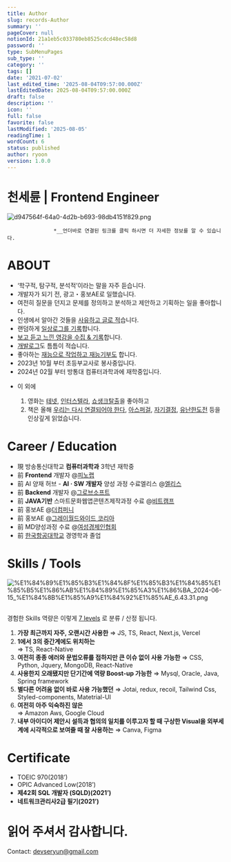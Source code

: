 ```yaml
---
title: Author
slug: records-Author
summary: ''
pageCover: null
notionId: 21a1eb5c033780eb8525cdcd48ec58d8
password: ''
type: SubMenuPages
sub_type: ''
category: ''
tags: []
date: '2021-07-02'
last_edited_time: '2025-08-04T09:57:00.000Z'
lastEditedDate: 2025-08-04T09:57:00.000Z
draft: false
description: ''
icon: ''
full: false
favorite: false
lastModified: '2025-08-05'
readingTime: 1
wordCount: 6
status: published
author: ryoon
version: 1.0.0
---
```


# 천세륜 | Frontend Engineer


![d947564f-64a0-4d2b-b693-98db4151f829.png](https://prod-files-secure.s3.us-west-2.amazonaws.com/056ff9f5-a9ef-486f-8acb-9eef51d06a2d/4dc25d5f-a585-463f-8422-471a8e48e6b8/d947564f-64a0-4d2b-b693-98db4151f829.png?X-Amz-Algorithm=AWS4-HMAC-SHA256&X-Amz-Content-Sha256=UNSIGNED-PAYLOAD&X-Amz-Credential=ASIAZI2LB466U7EF3F7J%2F20250805%2Fus-west-2%2Fs3%2Faws4_request&X-Amz-Date=20250805T011101Z&X-Amz-Expires=3600&X-Amz-Security-Token=IQoJb3JpZ2luX2VjEBcaCXVzLXdlc3QtMiJHMEUCIQCZc78XUbmynaepPWrYc7YPGlkL7JiLVut3STXXpN4cfwIgRWZs69Un7EoCgVZ7Q9yf1JIUV%2BBeWe0TnvQWr9Eh9fQq%2FwMIUBAAGgw2Mzc0MjMxODM4MDUiDOsrXpjm6vCvId0o0SrcAxXtxmEdgvZzsmir1gF%2FQoB7MvXbZxQcTUDTINka4JXd4bzuQL0eR4Nxn5N%2BnZJDrkFpy%2BRqtz4HX3tW7tZO6rFQM7jYBAEksZpk%2B%2B%2B2kyX1sHb64vScVle6z4eT0633%2B%2B1g%2FdJSJZdO2a9pvb2uD8r5Uz9sG1tCSFsNzhUNVfOWLfVFTnWRGWeHxqeItkLWjC1%2BmTpMNzK8w2OqqKaKa1MpmBxAaojYpnYxPl9%2Ba84NgdjzVnookoRaG0JQTzGs%2FhYIACiYi9xKpDGP8K5xfioMgNeqQzubecQ76CyxpFfrIXWWF0N4VGa2r8lVdPncAYN24FYaXfEfGPE7SVDeD%2Fh%2FPIuB6niVhh%2FNYdlu%2F%2B5onyocol%2FXoW1QKBX2MvDegQIeOYiT%2FO8IFJzhR2OM6lJmBY4%2B%2F7NeA74qCxoaKJwiPu9wCrkqDv%2BxAW3zU1kuCjzfw8uIJgkSg2%2BNrcJtndpOmuQCvd7HoihFKLSHrqBfO6BJ0nvuhyr%2F3i7V5Ik08zUDuUdT0zl3jsIwJixj19Z8xpKDYOBXmwOxQK%2FV1ay2T2bbLSOsIW5o0g5HWKYGSIuJ%2B0mVhzeOA9jmlmdkZ0ctzneqexfSuFjGL02Zom%2FCx53g0k%2BqlT79q1fGMOH8xMQGOqUBWCh3C31AsjeflprOrcHxt7fD4jdrlCztwRR3QzRYF4KEhAest6dO%2BFDjwFUnd4hGrVratAhuZm93EN%2FTEdfVFsljIdpEeCtB%2Fk%2BAVYLjVLfcdLKOzOQNjvMUZufNjc%2B8cIKOiGtkZIFwHInzP3vVWOE2sx4pFo4WPCjFiprFJpjIZpZI2pgFd5LH9OP4ynCDsR1kd4je1VsLCnaqZj4d4LTKnGL3&X-Amz-Signature=0703e6d83d1046b86497068638f39b1b520cf0e7a173c7551795cd77e35c4478&X-Amz-SignedHeaders=host&x-amz-checksum-mode=ENABLED&x-id=GetObject)


                   *__언더바로 연결된 링크를 클릭 하시면 더 자세한 정보를 알 수 있습니다.


# ABOUT

- ‘학구적, 탐구적, 분석적’이라는 말을 자주 듣습니다.
- 개발자가 되기 전, 광고・홍보AE로 일했습니다.
- 여전히 질문을 던지고 문제를 정의하고 분석하고 제안하고 기획하는 일을 좋아합니다.
- 인생에서 알아간 것들을  [사유하고 글로 적](https://www.ryoonwithwisdomtrees.world/writing)습니다.
- 랜덤하게 [일상로그를 기록](https://www.ryoonwithwisdomtrees.world/thelog)합니다.
- [보고 듣고 느낀 영감을 수집 & 기록](https://www.ryoonwithwisdomtrees.world/inspiration)합니다.
- [개발로그](https://www.ryoonwithwisdomtrees.world/techlog)도 틈틈이 적습니다.
- 좋아하는 [재능으로 작업하고 재능기부도](https://www.ryoonwithwisdomtrees.world/agiveawaylog) 합니다.
- 2023년 10월 부터 초등부교사로 봉사중입니다.
- 2024년 02월 부터 방통대 컴퓨터과학과에 재학중입니다.





+ 이 외에

    1. 영화는 [테넷](https://namu.wiki/w/%ED%85%8C%EB%84%B7), [인터스텔라](https://namu.wiki/w/%EC%9D%B8%ED%84%B0%EC%8A%A4%ED%85%94%EB%9D%BC), [쇼생크탈출](https://namu.wiki/w/%EC%87%BC%EC%83%9D%ED%81%AC%20%ED%83%88%EC%B6%9C)을 좋아하고
    2. 책은 올해 [우리는 다시 연결되어야 한다](https://www.aladin.co.kr/m/mproduct.aspx?ItemId=247420735), [아스퍼걸](https://www.aladin.co.kr/m/mproduct.aspx?ItemId=256863232), [자기결정](https://product.kyobobook.co.kr/detail/S000000828451),  [유난한도전](https://www.aladin.co.kr/m/mproduct.aspx?ItemId=303696963) 등을 인상깊게 읽었습니다.





# **Career / Education**

- 現 방송통신대학교 **컴퓨터과학과** 3학년 재학중
- 前 **Frontend** 개발자 @[피노랩](https://pinotlab.co.kr/ko/main/main.php)
- 前 AI 양재 허브  - **AI · SW 개발자** 양성 과정 수료엘리스 @[엘리스](https://elice.io/ko)
- 前 **Backend** 개발자 @[그로브소프트](https://www.grovesoft.net/)
- 前 **JAVA기반** 스마트문화웹앱콘텐츠제작과정 수료 @[비트캠프](https://www.bitcamp.co.kr/)
- 前 홍보AE @[더컴퍼니](https://m.jobkorea.co.kr/Recruit/Co_Read/C/15312702)
- 前 홍보AE @[그레이월드와이드 코리아](https://www.grey.com/locations/korea)
- 前 MD양성과정 수료 @[여성경제인협회](https://kwbiz.or.kr/)
- 前 [한국항공대학교](http://www.hangkong.ac.kr/web/index.do) 경영학과 졸업

# Skills / Tools



![%E1%84%89%E1%85%B3%E1%84%8F%E1%85%B3%E1%84%85%E1%85%B5%E1%86%AB%E1%84%89%E1%85%A3%E1%86%BA_2024-06-15_%E1%84%8B%E1%85%A9%E1%84%92%E1%85%AE_6.43.31.png](https://prod-files-secure.s3.us-west-2.amazonaws.com/056ff9f5-a9ef-486f-8acb-9eef51d06a2d/9b385df1-6dcf-421a-8243-76130dac3f91/%E1%84%89%E1%85%B3%E1%84%8F%E1%85%B3%E1%84%85%E1%85%B5%E1%86%AB%E1%84%89%E1%85%A3%E1%86%BA_2024-06-15_%E1%84%8B%E1%85%A9%E1%84%92%E1%85%AE_6.43.31.png?X-Amz-Algorithm=AWS4-HMAC-SHA256&X-Amz-Content-Sha256=UNSIGNED-PAYLOAD&X-Amz-Credential=ASIAZI2LB466U7EF3F7J%2F20250805%2Fus-west-2%2Fs3%2Faws4_request&X-Amz-Date=20250805T011101Z&X-Amz-Expires=3600&X-Amz-Security-Token=IQoJb3JpZ2luX2VjEBcaCXVzLXdlc3QtMiJHMEUCIQCZc78XUbmynaepPWrYc7YPGlkL7JiLVut3STXXpN4cfwIgRWZs69Un7EoCgVZ7Q9yf1JIUV%2BBeWe0TnvQWr9Eh9fQq%2FwMIUBAAGgw2Mzc0MjMxODM4MDUiDOsrXpjm6vCvId0o0SrcAxXtxmEdgvZzsmir1gF%2FQoB7MvXbZxQcTUDTINka4JXd4bzuQL0eR4Nxn5N%2BnZJDrkFpy%2BRqtz4HX3tW7tZO6rFQM7jYBAEksZpk%2B%2B%2B2kyX1sHb64vScVle6z4eT0633%2B%2B1g%2FdJSJZdO2a9pvb2uD8r5Uz9sG1tCSFsNzhUNVfOWLfVFTnWRGWeHxqeItkLWjC1%2BmTpMNzK8w2OqqKaKa1MpmBxAaojYpnYxPl9%2Ba84NgdjzVnookoRaG0JQTzGs%2FhYIACiYi9xKpDGP8K5xfioMgNeqQzubecQ76CyxpFfrIXWWF0N4VGa2r8lVdPncAYN24FYaXfEfGPE7SVDeD%2Fh%2FPIuB6niVhh%2FNYdlu%2F%2B5onyocol%2FXoW1QKBX2MvDegQIeOYiT%2FO8IFJzhR2OM6lJmBY4%2B%2F7NeA74qCxoaKJwiPu9wCrkqDv%2BxAW3zU1kuCjzfw8uIJgkSg2%2BNrcJtndpOmuQCvd7HoihFKLSHrqBfO6BJ0nvuhyr%2F3i7V5Ik08zUDuUdT0zl3jsIwJixj19Z8xpKDYOBXmwOxQK%2FV1ay2T2bbLSOsIW5o0g5HWKYGSIuJ%2B0mVhzeOA9jmlmdkZ0ctzneqexfSuFjGL02Zom%2FCx53g0k%2BqlT79q1fGMOH8xMQGOqUBWCh3C31AsjeflprOrcHxt7fD4jdrlCztwRR3QzRYF4KEhAest6dO%2BFDjwFUnd4hGrVratAhuZm93EN%2FTEdfVFsljIdpEeCtB%2Fk%2BAVYLjVLfcdLKOzOQNjvMUZufNjc%2B8cIKOiGtkZIFwHInzP3vVWOE2sx4pFo4WPCjFiprFJpjIZpZI2pgFd5LH9OP4ynCDsR1kd4je1VsLCnaqZj4d4LTKnGL3&X-Amz-Signature=ca204e91adde05835a24ce4141d9910551d6fb947813924701d6bd9bd82d68eb&X-Amz-SignedHeaders=host&x-amz-checksum-mode=ENABLED&x-id=GetObject)


## 
경험한 
Skills 역량은
이렇게 <u>7 levels</u>
로 분류 / 산정 됩니다.

1. **가장 최근까지 자주, 오랜시간 사용한** 
⇒ JS,  TS, React, Next.js, Vercel
2. **1에서 3의 중간계에도 위치하는**  
⇒ TS, React-Native
3. **여전히 종종 에러와 문법오류를 접하지만 큰 이슈 없이 사용 가능한**
⇒ CSS, Python, Jquery, MongoDB, React-Native
4. **사용한지 오래됐지만 단기간에 역량 Boost-up 가능한**
⇒ Mysql, Oracle, Java, Spring framework
5. **별다른 어려움 없이 바로 사용 가능했던**
⇒ Jotai, redux, recoil, Tailwind Css, Styled-components, Matetrial-UI
6. **여전히 아주 익숙하진 않은**  
⇒ Amazon Aws, Google Cloud
7. **내부 아이디어 제안시
설득과 협의의 일치를 이루고자 할 때
구상한 Visual을 외부세계에 시각적으로 보여줄 때 잘 사용하는** 
 ⇒ Canva, Figma

# Certificate

- TOEIC 970(2018’)
- OPIC Advanced Low(2018’)
- **제42회 SQL 개발자 (SQLD)(2021’)**
- **네트워크관리사2급 필기(2021’)**

# 읽어 주셔서 감사합니다. 


Contact: devseryun@gmail.com

